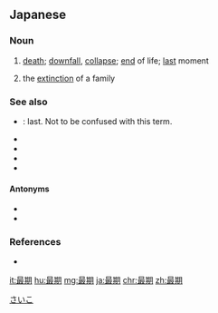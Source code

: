 ==Japanese==
{{ja-kanjitab|さい|ご|yomi=on}}

===Noun===
{{ja-noun|さいご}}

# [[death]]; [[downfall]], [[collapse]]; [[end]] of life; [[last]] moment
#: {{ja-usex|彼は戦争で悲惨な'''最期'''を遂げた。|かれ は せんそう で ひさん な '''さいご''' を とげた。|He met a terrible '''death''' in the war.}}
#: {{ja-usex|帝国の'''最期'''|ていこく の '''さいご'''|the '''downfall''' of an empire}}
# the [[extinction]] of a family
#: {{ja-usex|平家の'''最期'''|たいら-け の '''さいご'''|the '''extinction''' of the Taira clan}}

===See also===
* {{ja-r|最後|さいご}}: {{qualifier|generally}} last. Not to be confused with this term.
* {{ja-r|死亡|しぼう}}
* {{ja-r|死去|しきょ}}
* {{ja-r|消滅|しょうめつ}}
* {{ja-r|滅亡|めつぼう}}

====Antonyms====
* {{ja-r|誕生|たんじょう}}
* {{ja-r|成立|せいりつ}}

===References===
* {{R:Shogakukan}}

[[Category:ja:Death|さいこ]]

[[it:最期]]
[[hu:最期]]
[[mg:最期]]
[[ja:最期]]
[[chr:最期]]
[[zh:最期]]